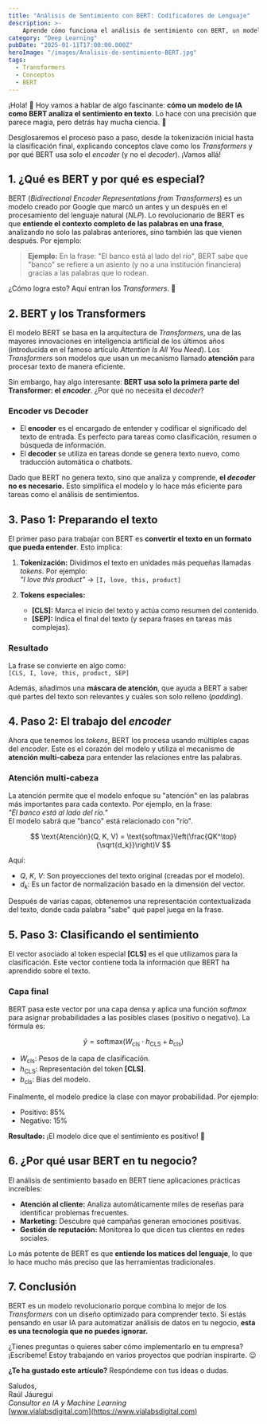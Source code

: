 ```yaml
---
title: "Análisis de Sentimiento con BERT: Codificadores de Lenguaje"
description: >-
    Aprende cómo funciona el análisis de sentimiento con BERT, un modelo de IA basado en Transformers. Conoce su proceso, aplicaciones prácticas y beneficios para tu negocio.
category: "Deep Learning"
pubDate: "2025-01-11T17:00:00.000Z"
heroImage: "/images/Analisis-de-sentimiento-BERT.jpg"
tags:
  - Transformers
  - Conceptos
  - BERT
---
```


¡Hola! 👋 Hoy vamos a hablar de algo fascinante: **cómo un modelo de IA como BERT analiza el sentimiento en texto**. Lo hace con una precisión que parece magia, pero detrás hay mucha ciencia. 🌟

Desglosaremos el proceso paso a paso, desde la tokenización inicial hasta la clasificación final, explicando conceptos clave como los *Transformers* y por qué BERT usa solo el *encoder* (y no el *decoder*). ¡Vamos allá!


## **1. ¿Qué es BERT y por qué es especial?**  

BERT (*Bidirectional Encoder Representations from Transformers*) es un modelo creado por Google que marcó un antes y un después en el procesamiento del lenguaje natural (*NLP*). Lo revolucionario de BERT es que **entiende el contexto completo de las palabras en una frase**, analizando no solo las palabras anteriores, sino también las que vienen después. Por ejemplo:

> **Ejemplo:** En la frase: "El banco está al lado del río", BERT sabe que "banco" se refiere a un asiento (y no a una institución financiera) gracias a las palabras que lo rodean.

¿Cómo logra esto? Aquí entran los *Transformers*. 🚀


## **2. BERT y los Transformers**  

El modelo BERT se basa en la arquitectura de *Transformers*, una de las mayores innovaciones en inteligencia artificial de los últimos años (introducida en el famoso artículo *Attention Is All You Need*). Los *Transformers* son modelos que usan un mecanismo llamado **atención** para procesar texto de manera eficiente.

Sin embargo, hay algo interesante: **BERT usa solo la primera parte del Transformer: el *encoder***. ¿Por qué no necesita el *decoder*?  

### **Encoder vs Decoder**  
- El **encoder** es el encargado de entender y codificar el significado del texto de entrada. Es perfecto para tareas como clasificación, resumen o búsqueda de información.  
- El **decoder** se utiliza en tareas donde se genera texto nuevo, como traducción automática o chatbots.

Dado que BERT no genera texto, sino que analiza y comprende, **el *decoder* no es necesario.** Esto simplifica el modelo y lo hace más eficiente para tareas como el análisis de sentimientos.


## **3. Paso 1: Preparando el texto**  

El primer paso para trabajar con BERT es **convertir el texto en un formato que pueda entender**. Esto implica:  

1. **Tokenización:** Dividimos el texto en unidades más pequeñas llamadas *tokens*. Por ejemplo:  
*"I love this product"* → `[I, love, this, product]`

2. **Tokens especiales:**  
   - **[CLS]:** Marca el inicio del texto y actúa como resumen del contenido.  
   - **[SEP]:** Indica el final del texto (y separa frases en tareas más complejas).

### Resultado  
La frase se convierte en algo como:  
`[CLS, I, love, this, product, SEP]`  

Además, añadimos una **máscara de atención**, que ayuda a BERT a saber qué partes del texto son relevantes y cuáles son solo relleno (*padding*).


## **4. Paso 2: El trabajo del *encoder***  

Ahora que tenemos los *tokens*, BERT los procesa usando múltiples capas del *encoder*. Este es el corazón del modelo y utiliza el mecanismo de **atención multi-cabeza** para entender las relaciones entre las palabras.

### Atención multi-cabeza  
La atención permite que el modelo enfoque su "atención" en las palabras más importantes para cada contexto. Por ejemplo, en la frase:  
*"El banco está al lado del río."*  
El modelo sabrá que "banco" está relacionado con "río".

$$ \text{Atención}(Q, K, V) = \text{softmax}\left(\frac{QK^\top}{\sqrt{d_k}}\right)V $$

Aquí:
- $Q$, $K$, $V$: Son proyecciones del texto original (creadas por el modelo).
- $d_k$: Es un factor de normalización basado en la dimensión del vector.


Después de varias capas, obtenemos una representación contextualizada del texto, donde cada palabra "sabe" qué papel juega en la frase.


## **5. Paso 3: Clasificando el sentimiento**  

El vector asociado al token especial **[CLS]** es el que utilizamos para la clasificación. Este vector contiene toda la información que BERT ha aprendido sobre el texto.  

### Capa final
BERT pasa este vector por una capa densa y aplica una función *softmax* para asignar probabilidades a las posibles clases (positivo o negativo). La fórmula es:

$$ \hat{y} = \text{softmax}(W_{\text{cls}} \cdot h_{\text{CLS}} + b_{\text{cls}}) $$

- $W_{\text{cls}}$: Pesos de la capa de clasificación.
- $h_{\text{CLS}}$: Representación del token **[CLS]**.
- $b_{\text{cls}}$: Bias del modelo.

Finalmente, el modelo predice la clase con mayor probabilidad. Por ejemplo:  
- Positivo: 85%  
- Negativo: 15%  

**Resultado:** ¡El modelo dice que el sentimiento es positivo! 🎉


## **6. ¿Por qué usar BERT en tu negocio?**  

El análisis de sentimiento basado en BERT tiene aplicaciones prácticas increíbles:  
- **Atención al cliente:** Analiza automáticamente miles de reseñas para identificar problemas frecuentes.  
- **Marketing:** Descubre qué campañas generan emociones positivas.  
- **Gestión de reputación:** Monitorea lo que dicen tus clientes en redes sociales.  

Lo más potente de BERT es que **entiende los matices del lenguaje**, lo que lo hace mucho más preciso que las herramientas tradicionales.


## **7. Conclusión**  

BERT es un modelo revolucionario porque combina lo mejor de los *Transformers* con un diseño optimizado para comprender texto. Si estás pensando en usar IA para automatizar análisis de datos en tu negocio, **esta es una tecnología que no puedes ignorar.**

¿Tienes preguntas o quieres saber cómo implementarlo en tu empresa? ¡Escríbeme! Estoy trabajando en varios proyectos que podrían inspirarte. 😉


**¿Te ha gustado este artículo?** Respóndeme con tus ideas o dudas.  

Saludos,  
Raúl Jáuregui  
*Consultor en IA y Machine Learning*  
[www.vialabsdigital.com](https://www.vialabsdigital.com)






